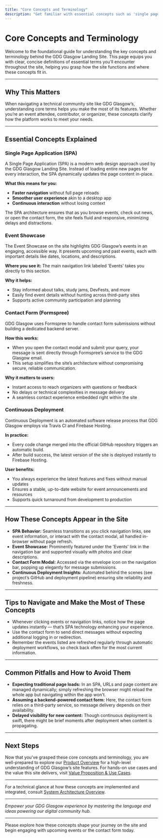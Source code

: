 ```yaml
---
title: "Core Concepts and Terminology"
description: "Get familiar with essential concepts such as 'single page application', 'event showcase', 'contact form (Formspree)', and 'continuous deployment', with concise definitions and where they appear in the site."
---
```


# Core Concepts and Terminology

Welcome to the foundational guide for understanding the key concepts and terminology behind the GDG Glasgow Landing Site. This page equips you with clear, concise definitions of essential terms you’ll encounter throughout the site, helping you grasp how the site functions and where these concepts fit in.

---

## Why This Matters

When navigating a technical community site like GDG Glasgow’s, understanding core terms helps you make the most of its features. Whether you’re an event attendee, contributor, or organizer, these concepts clarify how the platform works to meet your needs.

---

## Essential Concepts Explained

### Single Page Application (SPA)
A Single Page Application (SPA) is a modern web design approach used by the GDG Glasgow Landing Site. Instead of loading entire new pages for every interaction, the SPA dynamically updates the page content in-place. 

**What this means for you:**
- **Faster navigation** without full page reloads
- **Smoother user experience** akin to a desktop app
- **Continuous interaction** without losing context

The SPA architecture ensures that as you browse events, check out news, or open the contact form, the site feels fluid and responsive, minimizing delays and distractions.

### Event Showcase
The Event Showcase on the site highlights GDG Glasgow’s events in an engaging, accessible way. It presents upcoming and past events, each with important details like dates, locations, and descriptions.

**Where you see it:** The main navigation link labeled 'Events' takes you directly to this section.

**Why it helps:**
- Stay informed about talks, study jams, DevFests, and more
- Easily find event details without hunting across third-party sites
- Supports active community participation and planning

### Contact Form (Formspree)
GDG Glasgow uses Formspree to handle contact form submissions without building a dedicated backend server.

**How this works:**
- When you open the contact modal and submit your query, your message is sent directly through Formspree’s service to the GDG Glasgow email.
- This setup simplifies the site’s architecture without compromising secure, reliable communication.

**Why it matters to users:**
- Instant access to reach organizers with questions or feedback
- No delays or technical complexities in message delivery
- A seamless contact experience embedded right within the site

### Continuous Deployment
Continuous Deployment is an automated software release process that GDG Glasgow employs via Travis CI and Firebase Hosting.

**In practice:**
- Every code change merged into the official GitHub repository triggers an automatic build.
- After build success, the latest version of the site is deployed instantly to Firebase Hosting.

**User benefits:**
- You always experience the latest features and fixes without manual updates
- Ensures a stable, up-to-date website for event announcements and resources
- Supports quick turnaround from development to production

---

## How These Concepts Appear in the Site

- **SPA Behavior:** Seamless transitions as you click navigation links, see event information, or interact with the contact modal, all handled in-browser without page refresh.
- **Event Showcase:** Prominently featured under the 'Events' link in the navigation bar and supported visually with photos and clear descriptions.
- **Contact Form Modal:** Accessed via the envelope icon on the navigation bar, popping up elegantly for message submissions.
- **Continuous Deployment Insights:** Automated behind the scenes (see project’s GitHub and deployment pipeline) ensuring site reliability and freshness.

---

## Tips to Navigate and Make the Most of These Concepts

- Whenever clicking events or navigation links, notice how the page updates instantly — that’s SPA technology enhancing your experience.
- Use the contact form to send direct messages without expecting additional logging in or redirection.
- Remember the events listed are refreshed regularly through automatic deployment workflows, so check back often for the most current information.

---

## Common Pitfalls and How to Avoid Them

- **Expecting traditional page loads:** In an SPA, URLs and page content are managed dynamically; simply refreshing the browser might reload the whole app but navigating within the app won't.
- **Assuming a backend-powered contact form:** Here, the contact form relies on a third-party service, so message delivery depends on their availability.
- **Delayed visibility for new content:** Though continuous deployment is swift, there might be brief moments after deployment when content is propagating.

---

## Next Steps

Now that you've grasped these core concepts and terminology, you are well-prepared to explore our [Product Overview](/overview/introduction_key_concepts/product_overview) for a high-level understanding of GDG Glasgow’s site features. For hands-on use cases and the value this site delivers, visit [Value Proposition & Use Cases](/overview/introduction_key_concepts/value_proposition_use_cases).

---

For a technical glance at how these concepts are implemented and integrated, consult [System Architecture Overview](/overview/architecture_features/system_architecture).

---

*Empower your GDG Glasgow experience by mastering the language and ideas powering our digital community hub.*

---

<Check>Please explore how these concepts shape your journey on the site and begin engaging with upcoming events or the contact form today.</Check>
